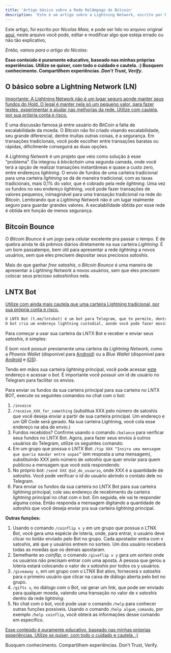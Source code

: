 ```yaml
---
title: 'Artigo básico sobre a Rede Relâmpago do Bitcoin'
description: 'Este é um artigo sobre a Lightning Network, escrito por Nicolas Maia.'
---
```


[1]: https://docs.google.com/document/d/1hlQJeaEkk4wfHcl8qPxSVz6Z0DDjXj2vbpAxajBBrQk/edit	"Documento original do artigo"
[2]: https://play.google.com/store/apps/details?id=fr.acinq.phoenix.mainnet&hl=pt_BR	"Phoenix Wallet na PlayStore"
[3]: https://play.google.com/store/apps/details?id=io.bluewallet.bluewallet&hl=pt_BR	"Blue Wallet na Play Store"
[4]: https://apps.apple.com/us/app/bluewallet-bitcoin-wallet/id1376878040	"Blue Wallet na Apple Store"
[5]: https://t.me/lntxbot	"LNTX Bot no Telegram"

Este artigo, foi escrito por *Nicolas Maia*, e pode ser lido no arquivo original [aqui][1],
neste arquivo você pode, editar e modificar algo que esteja errado ou não tão explicativo,

_Então, vamos para o artigo do Nicolas:_

**Esse conteúdo é puramente educativo, baseado nas minhas próprias experiências.
Utilize se quiser, com todo o cuidado e cautela. :) Busquem conhecimento.
Compartilhem experiências. *Don’t Trust, Verify*.**

## O básico sobre a Lightning Network (LN)

<u>Importante: A Lightning Network não é um lugar seguro aonde manter seus fundos do Hold. O legal é manter nela só um pequeno valor, para fazer testes, experimentar e ajudar nas melhorias da rede. Utilize com cautela, por sua própria conta e risco.</u>

É uma discussão famosa já entre usuário do BitCoin a falta de escalabilidade da moeda. O Bitcoin não foi criado visando escalabilidade, seu grande diferencial, dentre muitas outras coisas, é a segurança.
Em transações tradicionais, você pode escolher entre transações baratas ou rápidas, dificilmente conseguirá as duas opções.

A *Lightning Network* é um projeto que veio como solução à esse “problema”. Ela integrou à *blockchain* uma segunda camada, onde você terá a opção de realizar transações instantâneas e quase a custo zero, entre endereços *lightning*.
O envio de fundos de uma carteira tradicional para uma carteira *lightning* se dá de maneira tradicional, com as taxas tradicionais, mais 0,1% do valor, que é cobrado pela rede *lightning*. Uma vez os fundos no seu endereço *lightning*, você pode fazer transações de valores pequenos, inimaginável para uma transação tradicional na rede do Bitcoin.
Lembrando que a *Lightning Network* não é um lugar realmente seguro para guardar grandes valores. A escalabilidade obtida por esse rede é obtida em função de menos segurança.

## Bitcoin Bounce

O *Bitcoin Bounce* é um jogo para celular excelente pra passar o tempo. E de quebra ainda te dá prêmios diários diretamente na sua carteira *Lightning*.
É um bom passatempo, bem útil para apresentar a rede *lightning* a novos usuários, sem que eles precisem depositar seus preciosos *satoshis*.

Mais do que ganhar *free satoshis*, o *Bitcoin Bounce* é uma maneira de apresentar a *Lightning Network* a novos usuários, sem que eles precisem colocar seus precioso *satoshinhos* nela.

## LNTX Bot

<u>Utilize com ainda mais cautela que uma carteira Lightning tradicional, por sua própria conta e risco.</u>

```md
O LNTX Bot (t.me/lntxbot) é um bot para Telegram, que te permite, dentre várias funções fazer transações dentro da rede lightning entre usuários do Telegram.
O bot cria um endereço lightning custodial, aonde você pode fazer movimentações entre contatos no Telegram.
```

Para começar a usar sua carteira da LNTX Bot e receber e enviar seus *satoshis*, é simples:

É bom você possuir previamente uma carteira da *Lightning Network*, como a *Phoenix Wallet* (disponível para [Android][2]) ou a *Blue Wallet* (disponível para [Android][3] e [iOS][4]).

Tendo em mãos sua carteira *lightning* principal, você pode acessar [este][5] endereço e acessar o *bot*. É importante você possuir um id de usuário no Telegram para facilitar os envios.

Para enviar os fundos da sua carteira principal para sua carteira no LNTX BOT, execute os seguintes comandos no chat com o bot:

1. `/invoice`
2. `/receive_XXX_for_something` (substitua XXX pelo número de satoshis que você deseja enviar a partir de sua carteira principal. Um endereço e um QR Code será gerado. Na sua carteira Lightning, você cola esse endereço na aba de envio.)
3. Fundos recebidos? Confirme usando o comando `/balance` para verificar seus fundos no LNTX Bot.
   Agora, para fazer seus envios á outros usuários do Telegram, utilize os seguintes comando:
4. Em um grupo que possua o LNTX Bot: `/tip XXX “Insira uma mensagem que queria mandar entre aspas”` (em resposta a uma mensagem), substituindo XXX pelo número de *satoshis* que quer enviar para quem publicou a mensagem que você está respondendo.
5. No próprio bot: `/send XXX @id_do_usuario`, onde XXX é a quantidade de *satoshis*. Você pode verificar o id do usuário abrindo o contato dele no Telegram.
6. Para enviar os fundos da sua carteira no LNTX Bot para sua carteira *lightning* principal, cole seu endereço de recebimento da carteira *lightning* principal no chat com o bot. Em seguida, ele vai te responder alguma coisa. Então responda a mensagem digitando a quantidade de *satoshis* que você deseja enviar pra sua carteira *lightning* principal.

**Outras funções:**

1. Usando o comando `/coinflip x y` em um grupo que possua o LTNX Bot, você gera uma espécie de loteria, onde, para entrar, o usuário deve clicar no botão enviado pelo Bot no grupo. Cada apostador entra com x satoshis, até que y usuários entrem no sorteio. Um dos usuário receberá todas as moedas que os demais apostaram.
2. Semelhante ao *coinflip*, o comando `/giveflip x y` gera um sorteio onde os usuários não precisam entrar com uma aposta. 
   A pessoa que gerou a loteria estará colocando o valor de x *satoshis* por todos os y usuários.
3. `/giveaway x`, em um grupo com o LTNX Bot ativo, fornecerá x *satoshis* para o primeiro usuário que clicar na caixa de diálogo aberta pelo bot no grupo.
4. `/gifts x`, no diálogo com o Bot, vai gerar um link, que pode ser enviado para qualquer moeda, valendo uma transação no valor de x *satoshis* dentro da rede *lightning*.
5. No chat com o bot, você pode usar o comando `/help` para conhecer outras funções possíveis. Usando o comando `/help algum_comando`, por exemplo `/help coinflip`, você obterá as informações desse comando em específico.

<u>Esse conteúdo é puramente educativo, baseado nas minhas próprias experiências. Utilize se quiser, com todo o cuidado e cautela. :)</u>

Busquem conhecimento. Compartilhem experiências. Don’t Trust, Verify.